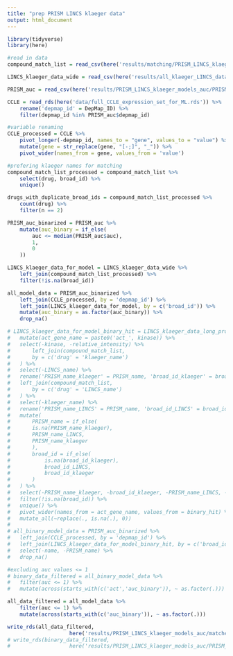 ```yaml
---
title: "prep PRISM LINCS klaeger data"
output: html_document
---
```


```r
library(tidyverse)
library(here)
```

```r
#read in data 
compound_match_list = read_csv(here('results/matching/PRISM_LINCS_klaeger_drug_matches.csv'))

LINCS_klaeger_data_wide = read_csv(here('results/all_klaeger_LINCS_data_for_ml_wide_matched_only.csv'))

PRISM_auc = read_csv(here('results/PRISM_LINCS_klaeger_models_auc/PRISM_auc_for_ml.csv'))

CCLE = read_rds(here('data/full_CCLE_expression_set_for_ML.rds')) %>% 
	rename('depmap_id' = DepMap_ID) %>% 
	filter(depmap_id %in% PRISM_auc$depmap_id)
```

```r
#variable renaming
CCLE_processed = CCLE %>% 
	pivot_longer(-depmap_id, names_to = "gene", values_to = "value") %>% 
	mutate(gene = str_replace(gene, "[-;]", "_")) %>% 
	pivot_wider(names_from = gene, values_from = 'value')
```

```r
#prefering klaeger names for matching
compound_match_list_processed = compound_match_list %>% 
	select(drug, broad_id) %>% 
	unique()

drugs_with_duplicate_broad_ids = compound_match_list_processed %>% 
	count(drug) %>% 
	filter(n == 2)
```

```r
PRISM_auc_binarized = PRISM_auc %>% 
	mutate(auc_binary = if_else(
		auc <= median(PRISM_auc$auc),
		1,
		0
	))

LINCS_klaeger_data_for_model = LINCS_klaeger_data_wide %>% 
	left_join(compound_match_list_processed) %>% 
	filter(!is.na(broad_id))

all_model_data = PRISM_auc_binarized %>% 
	left_join(CCLE_processed, by = 'depmap_id') %>% 
	left_join(LINCS_klaeger_data_for_model, by = c('broad_id')) %>% 
	mutate(auc_binary = as.factor(auc_binary)) %>% 
	drop_na() 

# LINCS_klaeger_data_for_model_binary_hit = LINCS_klaeger_data_long_processed %>% 
# 	mutate(act_gene_name = paste0('act_', kinase)) %>% 
# 	select(-kinase, -relative_intensity) %>% 
# 		left_join(compound_match_list,
# 		by = c('drug' = 'klaeger_name')
# 	) %>% 
# 	select(-LINCS_name) %>% 
# 	rename('PRISM_name_klaeger' = PRISM_name, 'broad_id_klaeger' = broad_id) %>%
# 	left_join(compound_match_list,
# 		by = c('drug' = 'LINCS_name')
# 	) %>% 
# 	select(-klaeger_name) %>% 
# 	rename('PRISM_name_LINCS' = PRISM_name, 'broad_id_LINCS' = broad_id) %>% 
# 	mutate(
# 		PRISM_name = if_else(
# 		is.na(PRISM_name_klaeger),
# 		PRISM_name_LINCS,
# 		PRISM_name_klaeger
# 		),
# 		broad_id = if_else(
# 			is.na(broad_id_klaeger),
# 			broad_id_LINCS,
# 			broad_id_klaeger
# 		)
# 	) %>% 
# 	select(-PRISM_name_klaeger, -broad_id_klaeger, -PRISM_name_LINCS, -broad_id_LINCS) %>% 
# 	filter(!is.na(broad_id)) %>% 
# 	unique() %>%
# 	pivot_wider(names_from = act_gene_name, values_from = binary_hit) %>% 
# 	mutate_all(~replace(., is.na(.), 0))
# 
# all_binary_model_data = PRISM_auc_binarized %>% 
# 	left_join(CCLE_processed, by = 'depmap_id') %>% 
# 	left_join(LINCS_klaeger_data_for_model_binary_hit, by = c('broad_id')) %>% 
# 	select(-name, -PRISM_name) %>% 
# 	drop_na()

#excluding auc values <= 1
# binary_data_filtered = all_binary_model_data %>% 
# 	filter(auc <= 1) %>% 
# 	mutate(across(starts_with(c('act','auc_binary')), ~ as.factor(.)))

all_data_filtered = all_model_data %>% 
	filter(auc <= 1) %>% 
	mutate(across(starts_with(c('auc_binary')), ~ as.factor(.)))

write_rds(all_data_filtered,
					here('results/PRISM_LINCS_klaeger_models_auc/matched_only_models/PRISM_LINCS_klaeger_data_for_ml_auc.rds.gz'), compress = "gz")
# write_rds(binary_data_filtered, 
# 					here('results/PRISM_LINCS_klaeger_models_auc/PRISM_LINCS_klaeger_binary_data_for_ml_auc.rds.gz'), compress = "gz")

```